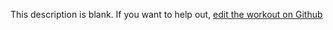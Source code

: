 
  This description is blank. If you want to help out, [edit the workout on Github](https://www.github.com/LiftArcade/exercises/blob/main/exercises/dumbbell-alternate-incline-curl-description.mdx)